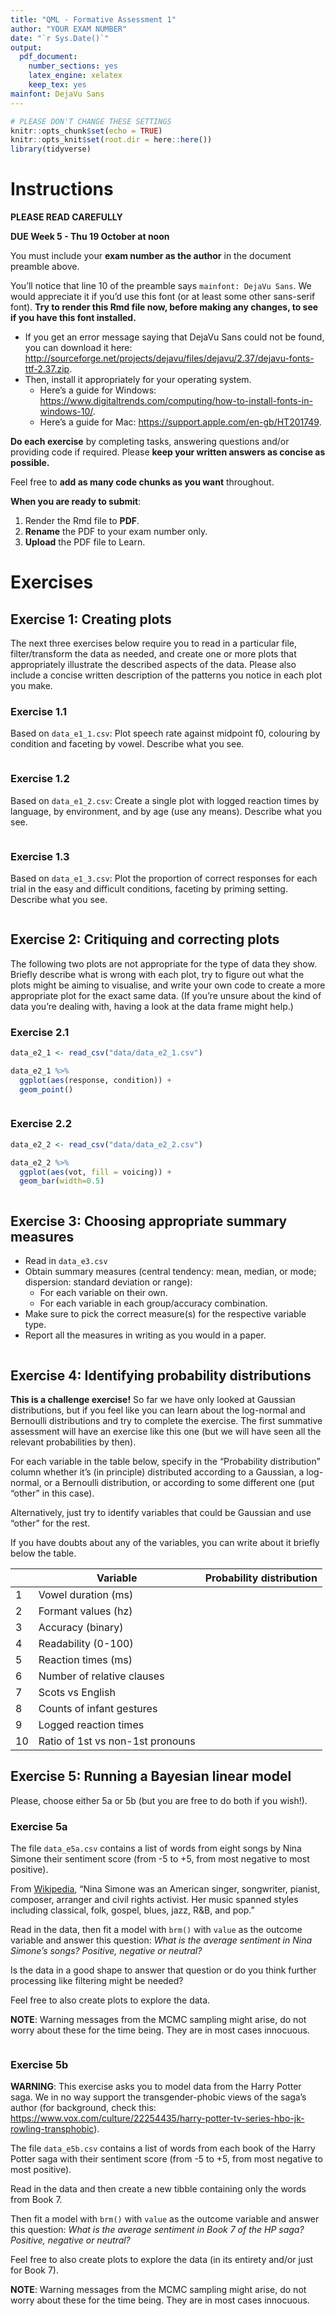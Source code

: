 ```yaml
---
title: "QML - Formative Assessment 1"
author: "YOUR EXAM NUMBER"
date: "`r Sys.Date()`"
output: 
  pdf_document: 
    number_sections: yes
    latex_engine: xelatex
    keep_tex: yes
mainfont: DejaVu Sans
---
```


```r
# PLEASE DON'T CHANGE THESE SETTINGS
knitr::opts_chunk$set(echo = TRUE)
knitr::opts_knit$set(root.dir = here::here())
library(tidyverse)
```

# Instructions

**PLEASE READ CAREFULLY**

**DUE Week 5 - Thu 19 October at noon**

You must include your **exam number as the author** in the document preamble above. 

You'll notice that line 10 of the preamble says `mainfont: DejaVu Sans`.
We would appreciate it if you'd use this font (or at least some other sans-serif font).
**Try to render this Rmd file now, before making any changes, to see if you have this font installed.**

  - If you get an error message saying that DejaVu Sans could not be found, you can download it here: <http://sourceforge.net/projects/dejavu/files/dejavu/2.37/dejavu-fonts-ttf-2.37.zip>.
  - Then, install it appropriately for your operating system.
    - Here's a guide for Windows: <https://www.digitaltrends.com/computing/how-to-install-fonts-in-windows-10/>.
    - Here's a guide for Mac: <https://support.apple.com/en-gb/HT201749>.

**Do each exercise** by completing tasks, answering questions and/or providing code if required.
Please **keep your written answers as concise as possible.**

Feel free to **add as many code chunks as you want** throughout.

**When you are ready to submit**:

1. Render the Rmd file to **PDF**.
2. **Rename** the PDF to your exam number only.
3. **Upload** the PDF file to Learn.


\newpage

# Exercises

## Exercise 1: Creating plots

The next three exercises below require you to read in a particular file, filter/transform the data as needed, and create one or more plots that appropriately illustrate the described aspects of the data.
Please also include a concise written description of the patterns you notice in each plot you make. 

### Exercise 1.1

Based on `data_e1_1.csv`: Plot speech rate against midpoint f0, colouring by condition and faceting by vowel.
Describe what you see.

```r

```

### Exercise 1.2

Based on `data_e1_2.csv`: Create a single plot with logged reaction times by language, by environment, and by age (use any means).
Describe what you see.

```r

```

### Exercise 1.3

Based on `data_e1_3.csv`: Plot the proportion of correct responses for each trial in the easy and difficult conditions, faceting by priming setting.
Describe what you see.

```r

```


\newpage

## Exercise 2: Critiquing and correcting plots

The following two plots are not appropriate for the type of data they show.
Briefly describe what is wrong with each plot, try to figure out what the plots might be aiming to visualise, and write your own code to create a more appropriate plot for the exact same data.
(If you're unsure about the kind of data you're dealing with, having a look at the data frame might help.)

### Exercise 2.1

```r
data_e2_1 <- read_csv("data/data_e2_1.csv")

data_e2_1 %>%
  ggplot(aes(response, condition)) +
  geom_point()
```

```r

```

### Exercise 2.2

```r
data_e2_2 <- read_csv("data/data_e2_2.csv")

data_e2_2 %>%
  ggplot(aes(vot, fill = voicing)) +
  geom_bar(width=0.5)
```

```r

```


\newpage

## Exercise 3: Choosing appropriate summary measures


- Read in `data_e3.csv`
- Obtain summary measures (central tendency: mean, median, or mode; dispersion: standard deviation or range):
  - For each variable on their own.
  - For each variable in each group/accuracy combination.
- Make sure to pick the correct measure(s) for the respective variable type.
- Report all the measures in writing as you would in a paper.

```r

```


\newpage

## Exercise 4: Identifying probability distributions

**This is a challenge exercise!** So far we have only looked at Gaussian distributions, but if you feel like you can learn about the log-normal and Bernoulli distributions and try to complete the exercise. The first summative assessment will have an exercise like this one (but we will have seen all the relevant probabilities by then).

For each variable in the table below, specify in the "Probability distribution" column whether it's (in principle) distributed according to a Gaussian, a log-normal, or a Bernoulli distribution, or according to some different one (put "other" in this case).

Alternatively, just try to identify variables that could be Gaussian and use "other" for the rest.

If you have doubts about any of the variables, you can write about it briefly below the table.

|    | Variable                         | Probability distribution |
|----|----------------------------------|--------------------------|
| 1  | Vowel duration (ms)              |                          |
| 2  | Formant values (hz)              |                          |
| 3  | Accuracy (binary)                |                          |
| 4  | Readability (0-100)              |                          |
| 5  | Reaction times (ms)              |                          |
| 6  | Number of relative clauses       |                          |
| 7  | Scots vs English                 |                          |
| 8  | Counts of infant gestures        |                          |
| 9  | Logged reaction times            |                          |
| 10 | Ratio of 1st vs non-1st pronouns |                          |


\newpage

## Exercise 5: Running a Bayesian linear model

Please, choose either 5a or 5b (but you are free to do both if you wish!).

### Exercise 5a

The file `data_e5a.csv` contains a list of words from eight songs by Nina Simone their sentiment score (from -5 to +5, from most negative to most positive).

From [Wikipedia](https://en.wikipedia.org/wiki/Nina_Simone), "Nina Simone was an American singer, songwriter, pianist, composer, arranger and civil rights activist. Her music spanned styles including classical, folk, gospel, blues, jazz, R&B, and pop."

Read in the data, then fit a model with `brm()` with `value` as the outcome variable and answer this question: *What is the average sentiment in Nina Simone's songs? Positive, negative or neutral?*

Is the data in a good shape to answer that question or do you think further processing like filtering might be needed?

Feel free to also create plots to explore the data.

**NOTE**: Warning messages from the MCMC sampling might arise, do not worry about these for the time being. They are in most cases innocuous.

```r

```


### Exercise 5b

**WARNING**: This exercise asks you to model data from the Harry Potter saga. We in no way support the transgender-phobic views of the saga's author (for background, check this: <https://www.vox.com/culture/22254435/harry-potter-tv-series-hbo-jk-rowling-transphobic>).

The file `data_e5b.csv` contains a list of words from each book of the Harry Potter saga with their sentiment score (from -5 to +5, from most negative to most positive).

Read in the data and then create a new tibble containing only the words from Book 7.

Then fit a model with `brm()` with `value` as the outcome variable and answer this question: *What is the average sentiment in Book 7 of the HP saga? Positive, negative or neutral?*

Feel free to also create plots to explore the data (in its entirety and/or just for Book 7).

**NOTE**: Warning messages from the MCMC sampling might arise, do not worry about these for the time being. They are in most cases innocuous.

```r

```

